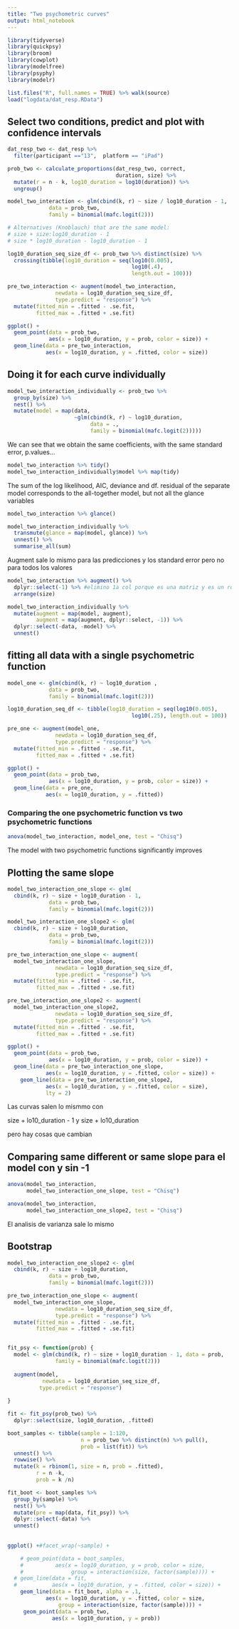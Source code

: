 ```yaml
---
title: "Two psychometric curves"
output: html_notebook
---
```


```r
library(tidyverse)
library(quickpsy)
library(broom)
library(cowplot)
library(modelfree)
library(psyphy)
library(modelr)

list.files("R", full.names = TRUE) %>% walk(source)
load("logdata/dat_resp.RData")

```

## Select two conditions, predict and plot with confidence intervals
```r
dat_resp_two <- dat_resp %>% 
  filter(participant =="13",  platform == "iPad")

prob_two <- calculate_proportions(dat_resp_two, correct, 
                                  duration, size) %>% 
  mutate(r = n - k, log10_duration = log10(duration)) %>% 
  ungroup()

model_two_interaction <- glm(cbind(k, r) ~ size / log10_duration - 1, 
             data = prob_two, 
             family = binomial(mafc.logit(2)))

# Alternatives (Knoblauch) that are the same model:   
# size + size:log10_duration - 1 
# size * log10_duration - log10_duration - 1

log10_duration_seq_size_df <- prob_two %>% distinct(size) %>% 
  crossing(tibble(log10_duration = seq(log10(0.005), 
                                       log10(.4), 
                                       length.out = 100)))

pre_two_interaction <- augment(model_two_interaction, 
               newdata = log10_duration_seq_size_df,
               type.predict = "response") %>% 
  mutate(fitted_min = .fitted - .se.fit, 
         fitted_max = .fitted + .se.fit)

ggplot() +
  geom_point(data = prob_two, 
             aes(x = log10_duration, y = prob, color = size)) +
  geom_line(data = pre_two_interaction, 
            aes(x = log10_duration, y = .fitted, color = size)) 
```

## Doing it for each curve individually
```r
model_two_interaction_individually <- prob_two %>% 
  group_by(size) %>% 
  nest() %>% 
  mutate(model = map(data, 
                     ~glm(cbind(k, r) ~ log10_duration, 
                          data = ., 
                          family = binomial(mafc.logit(2)))))
```

We can see that we obtain the same coefficients, with the same standard error, p.values...
```r
model_two_interaction %>% tidy()
model_two_interaction_individually$model %>% map(tidy)
```

The sum of the log likelihood, AIC, deviance and df. residual of the separate model corresponds to the all-together model, but not all the glance variables
```r
model_two_interaction %>% glance()

model_two_interaction_individually %>% 
  transmute(glance = map(model, glance)) %>% 
  unnest() %>% 
  summarise_all(sum)
```

Augment sale lo mismo para las predicciones y los standard error pero no para todos los valores 
```r
model_two_interaction %>% augment() %>% 
  dplyr::select(-1) %>% #elimino 1a col porque es una matriz y es un rollo  
  arrange(size)

model_two_interaction_individually %>% 
  mutate(augment = map(model, augment), 
         augment = map(augment, dplyr::select, -1)) %>% 
  dplyr::select(-data, -model) %>% 
  unnest()
```

## fitting all data with a single psychometric function
```r
model_one <- glm(cbind(k, r) ~ log10_duration , 
             data = prob_two, 
             family = binomial(mafc.logit(2)))

log10_duration_seq_df <- tibble(log10_duration = seq(log10(0.005), 
                                       log10(.25), length.out = 100))

pre_one <- augment(model_one, 
               newdata = log10_duration_seq_df,
               type.predict = "response") %>% 
  mutate(fitted_min = .fitted - .se.fit, 
         fitted_max = .fitted + .se.fit)

ggplot() +
  geom_point(data = prob_two, 
             aes(x = log10_duration, y = prob, color = size)) +
  geom_line(data = pre_one, 
            aes(x = log10_duration, y = .fitted))
```

### Comparing the one psychometric function vs two psychometric functions
```r
anova(model_two_interaction, model_one, test = "Chisq")
```
The model with two psychometric functions significantly improves

## Plotting the same slope 

```r
model_two_interaction_one_slope <- glm(
  cbind(k, r) ~ size + log10_duration - 1, 
             data = prob_two, 
             family = binomial(mafc.logit(2)))

model_two_interaction_one_slope2 <- glm(
  cbind(k, r) ~ size + log10_duration, 
             data = prob_two, 
             family = binomial(mafc.logit(2)))

pre_two_interaction_one_slope <- augment(
  model_two_interaction_one_slope, 
               newdata = log10_duration_seq_size_df,
               type.predict = "response") %>% 
  mutate(fitted_min = .fitted - .se.fit, 
         fitted_max = .fitted + .se.fit)

pre_two_interaction_one_slope2 <- augment(
  model_two_interaction_one_slope2, 
               newdata = log10_duration_seq_size_df,
               type.predict = "response") %>% 
  mutate(fitted_min = .fitted - .se.fit, 
         fitted_max = .fitted + .se.fit)

ggplot() +
  geom_point(data = prob_two, 
             aes(x = log10_duration, y = prob, color = size)) +
  geom_line(data = pre_two_interaction_one_slope, 
            aes(x = log10_duration, y = .fitted, color = size)) +
    geom_line(data = pre_two_interaction_one_slope2, 
            aes(x = log10_duration, y = .fitted, color = size),
            lty = 2) 
```

Las curvas salen lo mismmo con 

size + lo10_duration - 1 y 
size + lo10_duration 

pero hay cosas que cambian 

## Comparing same different or same slope para el model con y sin -1
```r
anova(model_two_interaction, 
      model_two_interaction_one_slope, test = "Chisq")
```
```r
anova(model_two_interaction, 
      model_two_interaction_one_slope2, test = "Chisq")
```
El analisis de varianza sale lo mismo 

## Bootstrap
```r

model_two_interaction_one_slope2 <- glm(
  cbind(k, r) ~ size + log10_duration, 
             data = prob_two, 
             family = binomial(mafc.logit(2)))

pre_two_interaction_one_slope <- augment(
  model_two_interaction_one_slope, 
               newdata = log10_duration_seq_size_df,
               type.predict = "response") %>% 
  mutate(fitted_min = .fitted - .se.fit, 
         fitted_max = .fitted + .se.fit)


fit_psy <- function(prob) {
  model <- glm(cbind(k, r) ~ size + log10_duration - 1, data = prob, 
               family = binomial(mafc.logit(2)))
  
  augment(model, 
           newdata = log10_duration_seq_size_df,
          type.predict = "response")
  
}

fit <- fit_psy(prob_two) %>% 
  dplyr::select(size, log10_duration, .fitted)

boot_samples <- tibble(sample = 1:120, 
                       n = prob_two %>% distinct(n) %>% pull(),
                       prob = list(fit)) %>% 
  unnest() %>%
  rowwise() %>% 
  mutate(k = rbinom(1, size = n, prob = .fitted), 
         r = n -k, 
         prob = k /n)

fit_boot <- boot_samples %>% 
  group_by(sample) %>% 
  nest() %>% 
  mutate(pre = map(data, fit_psy)) %>% 
  dplyr::select(-data) %>% 
  unnest()
  
                      
ggplot() +#facet_wrap(~sample) +

    # geom_point(data = boot_samples, 
    #          aes(x = log10_duration, y = prob, color = size, 
    #               group = interaction(size, factor(sample)))) +
  # geom_line(data = fit, 
  #           aes(x = log10_duration, y = .fitted, color = size)) +
    geom_line(data = fit_boot, alpha = .1,
            aes(x = log10_duration, y = .fitted, color = size, 
                group = interaction(size, factor(sample)))) +
     geom_point(data = prob_two, 
              aes(x = log10_duration, y = prob)) 
```


